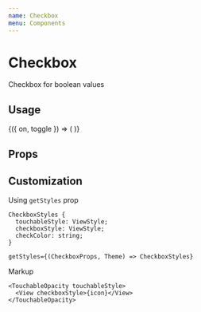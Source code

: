```yaml
---
name: Checkbox
menu: Components
---
```



# Checkbox

Checkbox for boolean values

## Usage

<Playground>
  <Toggle initial={false}>
    {({ on, toggle }) => (
      <FormField label="Checkbox" labelPosition="right">
        <Checkbox
          shape="circle"
          value={on}
          onValueChange={toggle}
          size="medium"
        />
      </FormField>
    )}
  </Toggle>
</Playground>

## Props

<Props of={Checkbox} />

## Customization

Using `getStyles` prop

```
CheckboxStyles {
  touchableStyle: ViewStyle;
  checkboxStyle: ViewStyle;
  checkColor: string;
}

getStyles={(CheckboxProps, Theme) => CheckboxStyles}
```

Markup

```tsx
<TouchableOpacity touchableStyle>
  <View checkboxStyle>{icon}</View>
</TouchableOpacity>
```
